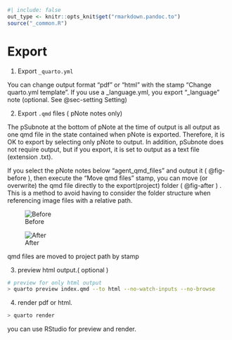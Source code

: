 ```r
#| include: false
out_type <- knitr::opts_knit$get("rmarkdown.pandoc.to")
source("_common.R")
```
# Export {#sec-export }

1. Export `_quarto.yml`

You can change output format "pdf" or "html"  with the stamp "Change quarto.yml template".
If you use a _language.yml, you export "_language" note (optional. See  @sec-setting Setting)



2. Export  `.qmd` files ( pNote notes only)

The pSubnote at the bottom of pNote at the time of output is all output as one qmd file in the state contained when pNote is exported. Therefore, it is OK to export by selecting only pNote to output. In addition, pSubnote does not require output, but if you export, it is set to output as a text file (extension .txt).

If you select the pNote notes below "agent_qmd_files" and output it ( @fig-before ), then execute the "Move qmd files" stamp, you can move (or overwrite) the qmd file directly to the export(project) folder ( @fig-after ) . This is a method to avoid having to consider the folder structure when referencing image files with a relative path.

::: {#fig-move-qmd layout-ncol=2}

![Before](screenshots/folder01.png){#fig-before}

![After](screenshots/folder02.png){#fig-after}

qmd files are moved to project path by stamp
:::

3. preview html output.( optional )

```.sh
# preview for only html output
> quarto preview index.qmd --to html --no-watch-inputs --no-browse
```

4. render pdf or html.

```.sh
> quarto render
```

you can use RStudio for preview and render.


